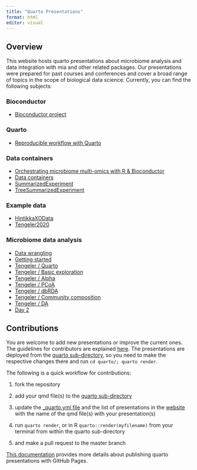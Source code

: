 ```yaml
---
title: "Quarto Presentations"
format: html
editor: visual
---
```


## Overview

This website hosts quarto presentations about microbiome analysis and data integration with mia and other related packages. Our presentations were prepared for past courses and conferences and cover a broad range of topics in the scope of biological data science. Currently, you can find the following subjects:

### Bioconductor

-   [Bioconductor project](https://microbiome.github.io/outreach/bioconductor.html)

### Quarto

-   [Reproducible workflow with Quarto](https://microbiome.github.io/outreach/reproducible_workflow.html)

### Data containers

-   [Orchestrating microbiome multi-omics with R & Bioconductor](https://microbiome.github.io/outreach/lahti_bioc2023.html)
-   [Data containers](https://microbiome.github.io/outreach/datacontainers.html)
-   [SummarizedExperiment](https://microbiome.github.io/outreach/summarizedexperiment.html)
-   [TreeSummarizedExperiment](https://microbiome.github.io/outreach/treese.html)

### Example data

-   [HintikkaXOData](https://microbiome.github.io/outreach/hintikkaxo_presentation.html)
-   [Tengeler2020](https://microbiome.github.io/outreach/tengeler2020_presentation.html)


### Microbiome data analysis

-   [Data wrangling](https://microbiome.github.io/outreach/data_manipulation.html)
-   [Getting started](https://microbiome.github.io/outreach/starting.html)
-   [Tengeler / Quarto](https://microbiome.github.io/outreach/tengeler_quarto.html)
-   [Tengeler / Basic exploration](https://microbiome.github.io/outreach/tengeler_basic_exploration.html)
-   [Tengeler / Alpha](https://microbiome.github.io/outreach/tengeler_alpha_diversity.html)
-   [Tengeler / PCoA](https://microbiome.github.io/outreach/tengeler_pcoa.html)
-   [Tengeler / dbRDA](https://microbiome.github.io/outreach/tengeler_dbrda.html)
-   [Tengeler / Community composition](https://microbiome.github.io/outreach/tengeler_community_composition.html)
-   [Tengeler / DA](https://microbiome.github.io/outreach/tengeler_differential_abundance.html)
-   [Day 2](https://microbiome.github.io/outreach/day2.html)


## Contributions

You are welcome to add new presentations or improve the current ones. The guidelines for contributors are explained [here](https://github.com/microbiome/OMA#development-and-contributions). The presentations are deployed from the [quarto sub-directory](https://github.com/microbiome/outreach/blob/main/quarto/), so you need to make the respective changes there and run `cd quarto/; quarto render`.

The following is a quick workflow for contributions:

1.  fork the repository

2.  add your qmd file(s) to the [quarto sub-directory](https://github.com/microbiome/outreach/blob/main/quarto/)

3.  update the [\_quarto.yml file](https://github.com/microbiome/outreach/blob/main/quarto/_quarto.yml) and the list of presentations in the [website](https://github.com/microbiome/outreach/blob/main/quarto/index.qmd) with the name of the qmd file(s) with your presentation(s)

4.  run `quarto render`, or in R `quarto::render(myfilename)` from your terminal from within the quarto sub-directory

5.  and make a pull request to the master branch

[This documentation](https://quarto.org/docs/publishing/github-pages.html#publish-command) provides more details about publishing quarto presentations with GitHub Pages.
